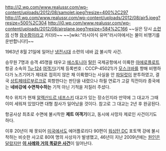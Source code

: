 http://i2.wp.com/www.realussr.com/wp-content/uploads/2012/08/samolet.jpeg?resize=400%2C297
http://i1.wp.com/www.realussr.com/wp-content/uploads/2012/08/air5.jpeg?resize=500%2C304
http://i0.wp.com/www.realussr.com/wp-content/uploads/2012/08/airplane.jpeg?resize=584%2C166
~~실은 당시 [[소련]]의 신형 [[잠수함]]이라고 카더라~~
~~[wiki:"러시아식 유머"러시아에서는 물이 비행기를 운반합니다!]~~

1963년 8월 21일에 일어난 [[냉전]]시대 소련의 네바 [[강]] 불시착 사건.

승무원 7명과 승객 45명을 태우고 [[에스토니아]] [[탈린]] 국제공항에서 이륙한 [[아에로플로트]] 항공 소속의 [[Tu-124]] [[여객기]](기체 등록번호 : СCСР-45021)가 [[모스크바]]를 향해 비행하다가 노즈기어가 제대로 접히지 않은 채 이륙했다는 사실을 안 [[파일럿]]이 분투하였고, 결국 [[상트페테르부르크]]로 회항한다는 판단을 내렸으나 하필 연료가 고갈 직전이라 종국에는 '''네바강에 수면착수하는''' 기적 아닌 기적을 저질러 주셨다.

착수 위치가 현재 [[알렉산드르 네프스키]] 대교가 있는 장소인지라 만약에 그 대교가 그때 이미 세워져 있었다면 대형 참사가 일어났을 것이다. 참고로 그 대교는 2년 후 완공된다.

항공사상 최초로 수면에 불시착한 '''제트 여객기'''이고, 동시에 사망자 제로인 사건이기도 하다.

이후 20년이 채 못되어 [[미국]]에서도 에어플로리다 90편이 [[워싱턴 DC]] 포토맥 강에 불시착하는 비슷한 사고로 80여 명의 사상자가 발생했고, 46년이 지난 2009년에는 [[버드 스트라이크|원인은 달랐지만]] '''[[US 에어웨이즈 1549편 불시착 사고|이 사례와 거의 똑같은 사건]]'''이 일어난다.

